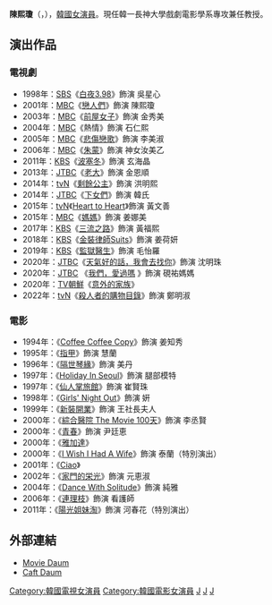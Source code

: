 {{藝人
| 姓名 = 陳熙瓊
| 類型 = 女演員
| 相片 = 
| 國籍 = {{KOR}}
| 外文名 = 진희경
| 外文 = ko
| 羅馬拼音 = Jin Hee Kyung
| 出生日期 = {{birth_date_and_age|1968|9|7}}
| 出生地 = {{KOR}}[[全羅北道|全羅北道]][[益山市|裡里市]]
| 語言 = [[韓語|韓語]]、[[英語|英語]] 
| 教育程度 = 國立群山大學音樂系 肄業(專攻大提琴)
| 出道日期 = 1994年
| 經紀公司 = [[C-JeS娛樂|C-JeS娛樂]]
}}

'''陳熙瓊'''（{{lang-ko|진희경}}，{{bd|1968年|9月7日}}），[[韓國|韓國]][[女演員|女演員]]。現任韓一長神大學戲劇電影學系專攻兼任教授。

== 演出作品 ==
=== 電視劇 ===
*1998年：[[SBS_(韓國)|SBS]]《[[白夜3.98|白夜3.98]]》飾演 吳星心
*2001年：[[文化廣播_(韓國)|MBC]]《[[戀人們_(電視劇)|戀人們]]》飾演  陳熙瓊
*2003年：[[MBC|MBC]]《[[前屋女子_(韓國電視劇)|前屋女子]]》飾演  金秀美
*2004年：[[MBC|MBC]]《熱情》飾演  石仁熙
*2005年：[[MBC|MBC]]《[[悲傷戀歌|悲傷戀歌]]》飾演 李美淑
*2006年：[[MBC|MBC]]《[[朱蒙_(電視劇)|朱蒙]]》飾演 神女汝美乙
*2011年：[[韓國放送公社|KBS]]《[[波塞冬_(電視劇)|波塞冬]]》飾演 玄海晶
*2013年：[[JTBC|JTBC]]《[[老大_(電視劇)|老大]]》飾演 金恩順
*2014年：[[tvN|tvN]]《[[剩餘公主|剩餘公主]]》飾演 洪明熙
*2014年：[[JTBC|JTBC]]《[[下女們|下女們]]》飾演 韓氏
*2015年：[[tvN|tvN]]《[[Heart_to_Heart|Heart to Heart]]》飾演 黃文善
*2015年：[[MBC|MBC]]《[[媽媽_(2015年電視劇)|媽媽]]》飾演 姜娜美
*2017年：[[KBS|KBS]]《[[三流之路|三流之路]]》飾演 黃福熙
*2018年：[[KBS|KBS]]《[[金裝律師|金裝律師]][[Suits_(韓國電視劇)|Suits]]》飾演 姜荷妍
*2019年：[[KBS|KBS]]《[[監獄醫生|監獄醫生]]》飾演 毛怡羅
*2020年：[[JTBC|JTBC]]《[[天氣好的話，我會去找你|天氣好的話，我會去找你]]》飾演 沈明珠
*2020年：[[JTBC|JTBC]] 《[[我們，愛過嗎|我們，愛過嗎]] 》飾演 硯祐媽媽
*2020年：[[TV朝鮮|TV朝鮮]]《[[意外的家族|意外的家族]]》
*2022年：[[tvN|tvN]]《[[殺人者的購物目錄|殺人者的購物目錄]]》飾演 鄭明淑

=== 電影 ===
*1994年：《[[Coffee_Coffee_Copy|Coffee Coffee Copy]]》飾演 姜知秀
*1995年：《[[指甲_(韓國電影)|指甲]]》飾演 慧蘭
*1996年：《[[隔世琴緣|隔世琴緣]]》飾演 美丹
*1997年：《[[Holiday_In_Seoul|Holiday In Seoul]]》飾演 腿部模特
*1997年：《[[仙人掌旅館|仙人掌旅館]]》飾演 崔賢珠
*1998年：《[[Girls'_Night_Out|Girls' Night Out]]》飾演 姸
*1999年：《[[新裝開業|新裝開業]]》飾演 王社長夫人
*2000年：《[[綜合醫院_The_Movie_100天|綜合醫院 The Movie 100天]]》飾演 李丞賢
*2000年：《[[青春_(電影)|青春]]》飾演 尹廷恵
*2000年：《[[雅加達_(電影)|雅加達]]》
*2000年：《[[I_Wish_I_Had_A_Wife|I Wish I Had A Wife]]》飾演 泰蘭（特別演出）
*2001年：《[[Ciao|Ciao]]》
*2002年：《[[家門的栄光|家門的栄光]]》飾演 元恵淑
*2004年：《[[Dance_With_Solitude|Dance With Solitude]]》飾演 純雅
*2006年：《[[連理枝|連理枝]]》飾演 看護師
*2011年：《[[陽光姐妹淘|陽光姐妹淘]]》飾演 河春花（特別演出）

== 外部連結 ==
*[http://movie.daum.net/movieperson/Summary.do?personId=547 Movie Daum] {{Wayback|url=http://movie.daum.net/movieperson/Summary.do?personId=547 |date=20160305200216 }} {{ko icon}}
*[http://cafe.daum.net/heekyeung?&t__nil_upper_main=community Caft Daum] {{Wayback|url=http://cafe.daum.net/heekyeung?&t__nil_upper_main=community |date=20140302073820 }} {{ko icon}}
{{大鐘獎最佳女新人}}
{{Authority control}}
{{DEFAULTSORT: Jin Hee Kyung}}
[[Category:韓國電視女演員|Category:韓國電視女演員]]
[[Category:韓國電影女演員|Category:韓國電影女演員]]
[[Category:全羅北道出身人物|J]]
[[Category:益山市出身人物|J]]
[[Category:陳姓|J]]
